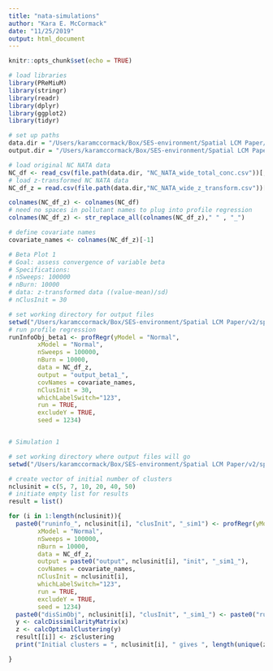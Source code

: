 ```yaml
---
title: "nata-simulations"
author: "Kara E. McCormack"
date: "11/25/2019"
output: html_document
---
```


```r
knitr::opts_chunk$set(echo = TRUE)
```

```r
# load libraries
library(PReMiuM)
library(stringr)
library(readr)
library(dplyr)
library(ggplot2)
library(tidyr)
```

```r
# set up paths
data.dir = "/Users/karamccormack/Box/SES-environment/Spatial LCM Paper/Data/"
output.dir = "/Users/karamccormack/Box/SES-environment/Spatial LCM Paper/Output/"

# load original NC NATA data
NC_df <- read_csv(file.path(data.dir, "NC_NATA_wide_total_conc.csv"))[,-1]
# load z-transformed NC NATA data
NC_df_z = read.csv(file.path(data.dir,"NC_NATA_wide_z_transform.csv"))[,-1]

colnames(NC_df_z) <- colnames(NC_df)
# need no spaces in pollutant names to plug into profile regression
colnames(NC_df_z) <- str_replace_all(colnames(NC_df_z)," " , "_")

# define covariate names
covariate_names <- colnames(NC_df_z)[-1]
```

```r
# Beta Plot 1
# Goal: assess convergence of variable beta 
# Specifications:
# nSweeps: 100000
# nBurn: 10000
# data: z-transformed data ((value-mean)/sd)
# nClusInit = 30

# set working directory for output files
setwd("/Users/karamccormack/Box/SES-environment/Spatial LCM Paper/v2/spatial-mpe-ses/output/scratch/Beta_1")
# run profile regression
runInfoObj_beta1 <- profRegr(yModel = "Normal",
        xModel = "Normal",
        nSweeps = 100000,
        nBurn = 10000,
        data = NC_df_z,
        output = "output_beta1_",
        covNames = covariate_names,
        nClusInit = 30,
        whichLabelSwitch="123",
        run = TRUE,
        excludeY = TRUE, 
        seed = 1234)

```

```r

```


```r
# Simulation 1

# set working directory where output files will go
setwd("/Users/karamccormack/Box/SES-environment/Spatial LCM Paper/v2/spatial-mpe-ses/output/scratch/Simulation1")

# create vector of initial number of clusters
nclusinit = c(5, 7, 10, 20, 40, 50)
# initiate empty list for results
result = list()

for (i in 1:length(nclusinit)){
  paste0("runinfo_", nclusinit[i], "clusInit", "_sim1") <- profRegr(yModel = "Normal",
        xModel = "Normal",
        nSweeps = 100000,
        nBurn = 10000,
        data = NC_df_z,
        output = paste0("output", nclusinit[i], "init", "_sim1_"),
        covNames = covariate_names,
        nClusInit = nclusinit[i],
        whichLabelSwitch="123",
        run = TRUE,
        excludeY = TRUE, 
        seed = 1234)
  paste0("disSimObj", nclusinit[i], "clusInit", "_sim1_") <- paste0("runinfo_", nclusinit[i], "clusInit")
  y <- calcDissimilarityMatrix(x)
  z <- calcOptimalClustering(y)
  result[[i]] <- z$clustering
  print("Initial clusters = ", nclusinit[i], " gives ", length(unique(z$clustering)), " final clusters. ")

}
```



